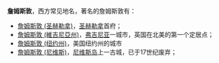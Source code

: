 {{noteTA
|G1=USState
}}
'''詹姆斯敦'''，西方常见地名，著名的詹姆斯敦有：

*[[詹姆斯敦_(圣赫勒拿)|詹姆斯敦 (圣赫勒拿)]]，[[圣赫勒拿|圣赫勒拿]]首府；
*[[詹姆斯敦_(維吉尼亞州)|詹姆斯敦 (維吉尼亞州)]]，[[弗吉尼亚|弗吉尼亚]]一城市，英国在北美的第一个定居点；
*[[詹姆斯敦_(纽约州)|詹姆斯敦 (纽约州)]]，美国纽约州的城市
*[[詹姆斯敦_(尼维斯)|詹姆斯敦 (尼维斯)]]，[[尼维斯岛|尼维斯岛]]上一古城，已于17世纪废弃；

{{Disambig|cat=四字地名消歧义}}